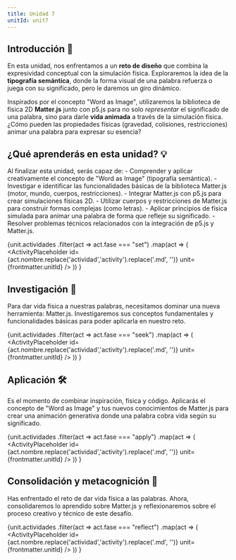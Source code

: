 ```yaml
---
title: Unidad 7
unitId: unit7
---
```




## Introducción 📜
<Aside type="note" title="Dando vida física a las palabras">

En esta unidad, nos enfrentamos a un **reto de diseño** que combina la expresividad conceptual 
con la simulación física. Exploraremos la idea de la **tipografía semántica**, donde la 
forma visual de una palabra refuerza o juega con su significado, pero le daremos un giro dinámico.

Inspirados por el concepto "Word as Image", utilizaremos la biblioteca de física 2D 
**Matter.js** junto con p5.js para no solo *representar* el significado de una palabra, 
sino para darle **vida animada** a través de la simulación física. ¿Cómo pueden las 
propiedades físicas (gravedad, colisiones, restricciones) animar una palabra para expresar 
su esencia?
</Aside>

## ¿Qué aprenderás en esta unidad? 💡

<Aside type="tip" title="Objetivos de aprendizaje">
Al finalizar esta unidad, serás capaz de:
- Comprender y aplicar creativamente el concepto de "Word as Image" (tipografía semántica).
- Investigar e identificar las funcionalidades básicas de la biblioteca Matter.js (motor, mundo, cuerpos, restricciones).
- Integrar Matter.js con p5.js para crear simulaciones físicas 2D.
- Utilizar cuerpos y restricciones de Matter.js para construir formas complejas (como letras).
- Aplicar principios de física simulada para animar una palabra de forma que refleje su significado.
- Resolver problemas técnicos relacionados con la integración de p5.js y Matter.js.
</Aside>

{unit.actividades
  .filter(act => act.fase === "set")
  .map(act => (
    <ActivityPlaceholder 
      id={act.nombre.replace('actividad','activity').replace('.md', '')} 
      unit={frontmatter.unitId} 
    />
  ))
}

## Investigación 🔎

<Aside type="note" title="Explorando Matter.js">
Para dar vida física a nuestras palabras, necesitamos dominar una nueva herramienta: Matter.js. 
Investigaremos sus conceptos fundamentales y funcionalidades básicas para poder aplicarla en 
nuestro reto.
</Aside>

{unit.actividades
  .filter(act => act.fase === "seek")
  .map(act => (
    <ActivityPlaceholder 
      id={act.nombre.replace('actividad','activity').replace('.md', '')} 
      unit={frontmatter.unitId}
    />
  ))
}

## Aplicación 🛠

<Aside type="note" title="¡A Animar palabras!">
Es el momento de combinar inspiración, física y código. Aplicarás el concepto de 
"Word as Image" y tus nuevos conocimientos de Matter.js para crear una animación 
generativa donde una palabra cobra vida según su significado.
</Aside>

{unit.actividades
  .filter(act => act.fase === "apply")
  .map(act => (
    <ActivityPlaceholder 
      id={act.nombre.replace('actividad','activity').replace('.md', '')} 
      unit={frontmatter.unitId} 
    />
  ))
}

## Consolidación y metacognición 🤔

<Aside type="note" title="Reflexionando sobre física y semántica">
Has enfrentado el reto de dar vida física a las palabras. Ahora, consolidaremos lo 
aprendido sobre Matter.js y reflexionaremos sobre el proceso creativo y 
técnico de este desafío.
</Aside>

{unit.actividades
  .filter(act => act.fase === "reflect")
  .map(act => (
    <ActivityPlaceholder 
      id={act.nombre.replace('actividad','activity').replace('.md', '')} 
      unit={frontmatter.unitId} 
    />
  ))
}